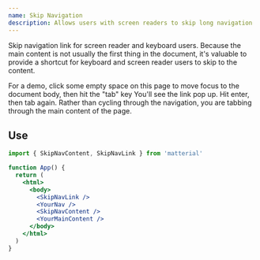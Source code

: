 ```yaml
---
name: Skip Navigation
description: Allows users with screen readers to skip long navigation
---
```


Skip navigation link for screen reader and keyboard users. Because the main content is not usually the first thing in the document, it's valuable to provide a shortcut for keyboard and screen reader users to skip to the content.

<Alert
  icon
  message="This feature is automatically applied in Matterial's `<Page>` Layout component."
/>

For a demo, click some empty space on this page to move focus to the document body, then hit the "tab" key You'll see the link pop up. Hit enter, then tab again. Rather than cycling through the navigation, you are tabbing through the main content of the page.

## Use

```jsx
import { SkipNavContent, SkipNavLink } from 'matterial'

function App() {
  return (
    <html>
      <body>
        <SkipNavLink />
        <YourNav />
        <SkipNavContent />
        <YourMainContent />
      </body>
    </html>
  )
}
```
